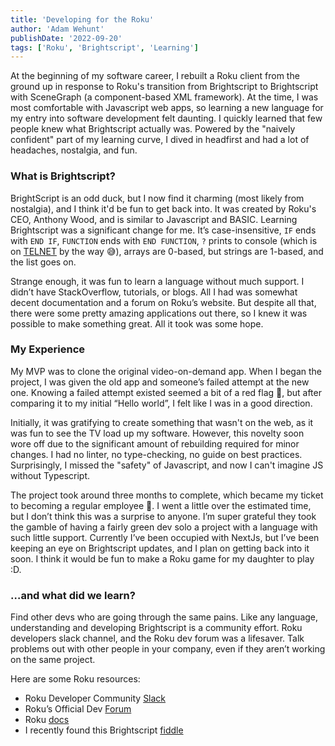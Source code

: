 ```yaml
---
title: 'Developing for the Roku'
author: 'Adam Wehunt'
publishDate: '2022-09-20'
tags: ['Roku', 'Brightscript', 'Learning']
---
```


At the beginning of my software career, I rebuilt a Roku client from the ground up in response to Roku's transition from Brightscript to Brightscript with SceneGraph (a component-based XML framework). At the time, I was most comfortable with Javascript web apps, so learning a new language for my entry into software development felt daunting.  I quickly learned that few people knew what Brightscript actually was. Powered by the "naively confident" part of my learning curve, I dived in headfirst and had a lot of  headaches, nostalgia, and fun.

### What is Brightscript?

BrightScript is an odd duck, but I now find it charming (most likely from nostalgia), and I think it'd be fun to get back into. It was created by Roku's CEO, Anthony Wood, and is similar to Javascript and BASIC. Learning Brightscript was a significant change for me. It’s case-insensitive, `IF` ends with `END IF`, `FUNCTION` ends with `END FUNCTION`, `?` prints to console (which is on [TELNET](https://en.wikipedia.org/wiki/Telnet) by the way 😅), arrays are 0-based, but strings are 1-based, and the list goes on. 

Strange enough, it was fun to learn a language without much support. I didn’t have StackOverflow, tutorials, or blogs. All I had was somewhat decent documentation and a forum on Roku’s website. But despite all that, there were some pretty amazing applications out there, so I knew it was possible to make something great. All it took was some hope.

### My Experience

My MVP was to clone the original video-on-demand app. When I began the project, I was given the old app and someone’s failed attempt at the new one. Knowing a failed attempt existed seemed a bit of a red flag 🚩, but after comparing it to my initial “Hello world”, I felt like I was in a good direction.

Initially, it was gratifying to create something that wasn't on the web, as it was fun to see the TV load up my software. However, this novelty soon wore off due to the significant amount of rebuilding required for minor changes. I had no linter, no type-checking, no guide on best practices. Surprisingly, I missed the "safety" of Javascript, and now I can't imagine JS without Typescript.

The project took around three months to complete, which became my ticket to becoming a regular employee 🎉. I went a little over the estimated time, but I don’t think this was a surprise to anyone. I’m super grateful they took the gamble of having a fairly green dev solo a project with a language with such little support. Currently I’ve been occupied with NextJs, but I’ve been keeping an eye on Brightscript updates, and I plan on getting back into it soon. I think it would be fun to make a Roku game for my daughter to play :D.

### …and what did we learn?

Find other devs who are going through the same pains. Like any language, understanding and developing Brightscript is a community effort. Roku developers slack channel, and the Roku dev forum was a lifesaver. Talk problems out with other people in your company, even if they aren’t working on the same project.

Here are some Roku resources:
   - Roku Developer Community [Slack](https://rokudevelopers.slack.com/ssb/redirect)
   - Roku’s Official Dev [Forum](https://community.roku.com/t5/Developers/ct-p/channel-developers)
   - Roku [docs](https://developer.roku.com/docs/developer-program/getting-started/roku-dev-prog.md)
   - I recently found this Brightscript [fiddle](https://brsfiddle.net)

